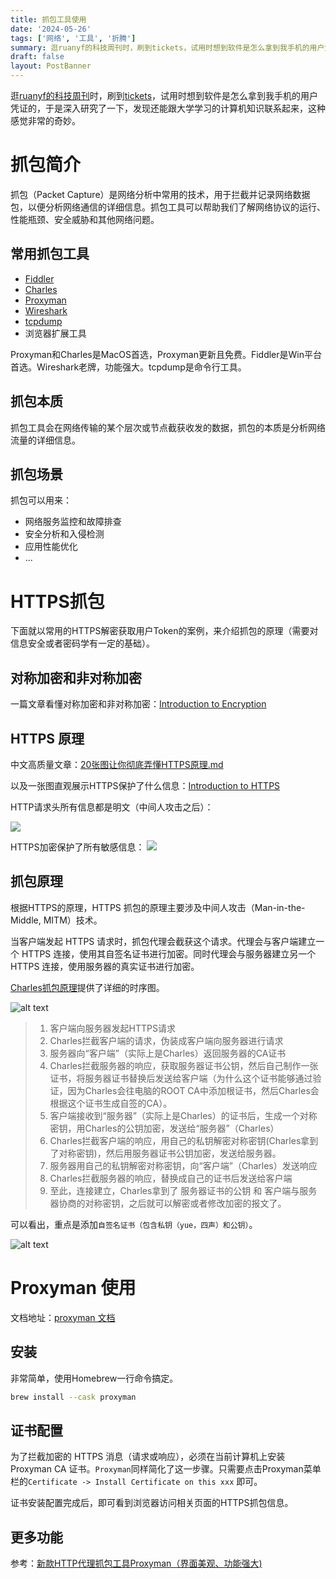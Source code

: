 ```yaml
---
title: 抓包工具使用
date: '2024-05-26'
tags: ['网络', '工具', '折腾']
summary: 逛ruanyf的科技周刊时，刷到tickets，试用时想到软件是怎么拿到我手机的用户凭证的，于是深入研究了一下，发现还能跟大学学习的计算机知识联系起来，这种感觉非常的奇妙。
draft: false
layout: PostBanner
---
```


逛[ruanyf的科技周刊](https://github.com/ruanyf/weekly)时，刷到[tickets](https://github.com/shiyutim/tickets?tab=readme-ov-file)，试用时想到软件是怎么拿到我手机的用户凭证的，于是深入研究了一下，发现还能跟大学学习的计算机知识联系起来，这种感觉非常的奇妙。

# 抓包简介
抓包（Packet Capture）是网络分析中常用的技术，用于拦截并记录网络数据包，以便分析网络通信的详细信息。抓包工具可以帮助我们了解网络协议的运行、性能瓶颈、安全威胁和其他网络问题。

## 常用抓包工具
- [Fiddler](https://www.telerik.com/fiddler/fiddler-classic)
- [Charles](https://www.charlesproxy.com)
- [Proxyman](https://github.com/ProxymanApp/Proxyman)
- [Wireshark](https://www.wireshark.org)
- [tcpdump](https://www.tcpdump.org)
- 浏览器扩展工具



Proxyman和Charles是MacOS首选，Proxyman更新且免费。Fiddler是Win平台首选。Wireshark老牌，功能强大。tcpdump是命令行工具。

## 抓包本质
抓包工具会在网络传输的某个层次或节点截获收发的数据，抓包的本质是分析网络流量的详细信息。

## 抓包场景
抓包可以用来：
- 网络服务监控和故障排查
- 安全分析和入侵检测
- 应用性能优化
- ...

# HTTPS抓包

下面就以常用的HTTPS解密获取用户Token的案例，来介绍抓包的原理（需要对信息安全或者密码学有一定的基础）。

## 对称加密和非对称加密

一篇文章看懂对称加密和非对称加密：[Introduction to Encryption](https://medium.com/@isuruj/introduction-to-encryption-4b810996a871)

## HTTPS 原理

中文高质量文章：[20张图让你彻底弄懂HTTPS原理.md](https://github.com/allentofight/easy-cs/blob/main/网络/20张图让你彻底弄懂HTTPS原理.md)

以及一张图直观展示HTTPS保护了什么信息：[Introduction to HTTPS](https://https.cio.gov/faq/)

HTTP请求头所有信息都是明文（中间人攻击之后）：

![](https://https.cio.gov/assets/images/with-http-headers.png)

HTTPS加密保护了所有敏感信息：
![](https://https.cio.gov/assets/images/with-https-headers.png)

## 抓包原理
根据HTTPS的原理，HTTPS 抓包的原理主要涉及中间人攻击（Man-in-the-Middle, MITM）技术。

当客户端发起 HTTPS 请求时，抓包代理会截获这个请求。代理会与客户端建立一个 HTTPS 连接，使用其自签名证书进行加密。同时代理会与服务器建立另一个 HTTPS 连接，使用服务器的真实证书进行加密。

[Charles抓包原理](https://juejin.cn/post/6960581063928184862)提供了详细的时序图。

![alt text](/static/images/blog/charles.webp)

> 1. 客户端向服务器发起HTTPS请求 
> 2. Charles拦截客户端的请求，伪装成客户端向服务器进行请求 
> 3. 服务器向“客户端”（实际上是Charles）返回服务器的CA证书 
> 4. Charles拦截服务器的响应，获取服务器证书公钥，然后自己制作一张证书，将服务器证书替换后发送给客户端（为什么这个证书能够通过验证，因为Charles会往电脑的ROOT CA中添加根证书，然后Charles会根据这个证书生成自签的CA）。 
> 5. 客户端接收到“服务器”（实际上是Charles）的证书后，生成一个对称密钥，用Charles的公钥加密，发送给“服务器”（Charles） 
> 6. Charles拦截客户端的响应，用自己的私钥解密对称密钥(Charles拿到了对称密钥)，然后用服务器证书公钥加密，发送给服务器。 
> 7. 服务器用自己的私钥解密对称密钥，向“客户端”（Charles）发送响应
> 8.  Charles拦截服务器的响应，替换成自己的证书后发送给客户端 
> 9. 至此，连接建立，Charles拿到了 服务器证书的公钥 和 客户端与服务器协商的对称密钥，之后就可以解密或者修改加密的报文了。

可以看出，重点是添加`自签名证书（包含私钥（yue，四声）和公钥）`。

![alt text](<ca.png>)

# Proxyman 使用

文档地址：[proxyman 文档](https://docs.proxyman.io)

## 安装
非常简单，使用Homebrew一行命令搞定。
```sh
brew install --cask proxyman
```
## 证书配置
为了拦截加密的 HTTPS 消息（请求或响应），必须在当前计算机上安装Proxyman CA 证书。`Proxyman`同样简化了这一步骤。只需要点击Proxyman菜单栏的`Certificate -> Install Certificate on this xxx` 即可。

证书安装配置完成后，即可看到浏览器访问相关页面的HTTPS抓包信息。

## 更多功能
参考：[新款HTTP代理抓包工具Proxyman（界面美观、功能强大)](https://zhuanlan.zhihu.com/p/615245447)

